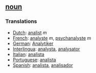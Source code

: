 == [[noun]] == 
=== Translations ===
*[[Dutch]]: [[analist]] ''m''
*[[French]]: [[analyste]] ''m'', [[psychanalyste]] ''m''
*[[German]]: [[Analytiker]] 
*[[Interlingua]]: [[analysta]], [[analysator]] 
*[[Italian]]: [[analista]] 
*[[Portuguese]]: [[analista]] 
*[[Spanish]]: [[analista]], [[analisador]]